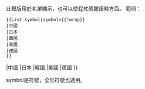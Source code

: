 {{lua|模組:List_symbol}}
此模版用於名單顯示，也可以使程式碼閱讀時方面。
範例：
<pre>
{{List symbol|symbol={{!wrap}}
|中國
|日本
|韓國
|美國
|德國
}}
</pre>
{{List symbol|symbol={{!wrap}}
|中國
|日本
|韓國
|美國
|德國
}}

symbol是符號，全形符號也適用。